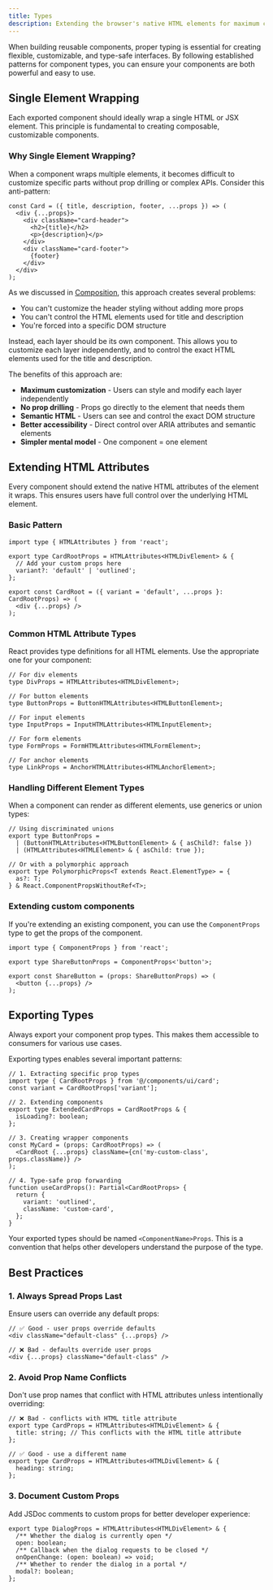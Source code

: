 ```yaml
---
title: Types
description: Extending the browser's native HTML elements for maximum customization.
---
```


When building reusable components, proper typing is essential for creating flexible, customizable, and type-safe interfaces. By following established patterns for component types, you can ensure your components are both powerful and easy to use.

## Single Element Wrapping

Each exported component should ideally wrap a single HTML or JSX element. This principle is fundamental to creating composable, customizable components.

### Why Single Element Wrapping?

When a component wraps multiple elements, it becomes difficult to customize specific parts without prop drilling or complex APIs. Consider this anti-pattern:

```tsx title="@/components/ui/card.tsx"
const Card = ({ title, description, footer, ...props }) => (
  <div {...props}>
    <div className="card-header">
      <h2>{title}</h2>
      <p>{description}</p>
    </div>
    <div className="card-footer">
      {footer}
    </div>
  </div>
);
```

As we discussed in [Composition](/docs/composition), this approach creates several problems:
- You can't customize the header styling without adding more props
- You can't control the HTML elements used for title and description
- You're forced into a specific DOM structure

Instead, each layer should be its own component. This allows you to customize each layer independently, and to control the exact HTML elements used for the title and description.

The benefits of this approach are:
- **Maximum customization** - Users can style and modify each layer independently
- **No prop drilling** - Props go directly to the element that needs them
- **Semantic HTML** - Users can see and control the exact DOM structure
- **Better accessibility** - Direct control over ARIA attributes and semantic elements
- **Simpler mental model** - One component = one element

## Extending HTML Attributes

Every component should extend the native HTML attributes of the element it wraps. This ensures users have full control over the underlying HTML element.

### Basic Pattern

```tsx
import type { HTMLAttributes } from 'react';

export type CardRootProps = HTMLAttributes<HTMLDivElement> & {
  // Add your custom props here
  variant?: 'default' | 'outlined';
};

export const CardRoot = ({ variant = 'default', ...props }: CardRootProps) => (
  <div {...props} />
);
```

### Common HTML Attribute Types

React provides type definitions for all HTML elements. Use the appropriate one for your component:

```tsx
// For div elements
type DivProps = HTMLAttributes<HTMLDivElement>;

// For button elements
type ButtonProps = ButtonHTMLAttributes<HTMLButtonElement>;

// For input elements
type InputProps = InputHTMLAttributes<HTMLInputElement>;

// For form elements
type FormProps = FormHTMLAttributes<HTMLFormElement>;

// For anchor elements
type LinkProps = AnchorHTMLAttributes<HTMLAnchorElement>;
```

### Handling Different Element Types

When a component can render as different elements, use generics or union types:

```tsx
// Using discriminated unions
export type ButtonProps =
  | (ButtonHTMLAttributes<HTMLButtonElement> & { asChild?: false })
  | (HTMLAttributes<HTMLElement> & { asChild: true });

// Or with a polymorphic approach
export type PolymorphicProps<T extends React.ElementType> = {
  as?: T;
} & React.ComponentPropsWithoutRef<T>;
```

### Extending custom components

If you're extending an existing component, you can use the `ComponentProps` type to get the props of the component.

```tsx title="@/components/ui/share-button.tsx"
import type { ComponentProps } from 'react';

export type ShareButtonProps = ComponentProps<'button'>;

export const ShareButton = (props: ShareButtonProps) => (
  <button {...props} />
);
```

## Exporting Types

Always export your component prop types. This makes them accessible to consumers for various use cases.

Exporting types enables several important patterns:

```tsx
// 1. Extracting specific prop types
import type { CardRootProps } from '@/components/ui/card';
const variant = CardRootProps['variant'];

// 2. Extending components
export type ExtendedCardProps = CardRootProps & {
  isLoading?: boolean;
};

// 3. Creating wrapper components
const MyCard = (props: CardRootProps) => (
  <CardRoot {...props} className={cn('my-custom-class', props.className)} />
);

// 4. Type-safe prop forwarding
function useCardProps(): Partial<CardRootProps> {
  return {
    variant: 'outlined',
    className: 'custom-card',
  };
}
```

Your exported types should be named `<ComponentName>Props`. This is a convention that helps other developers understand the purpose of the type.

## Best Practices

### 1. Always Spread Props Last

Ensure users can override any default props:

```tsx
// ✅ Good - user props override defaults
<div className="default-class" {...props} />

// ❌ Bad - defaults override user props
<div {...props} className="default-class" />
```

### 2. Avoid Prop Name Conflicts

Don't use prop names that conflict with HTML attributes unless intentionally overriding:

```tsx
// ❌ Bad - conflicts with HTML title attribute
export type CardProps = HTMLAttributes<HTMLDivElement> & {
  title: string; // This conflicts with the HTML title attribute
};

// ✅ Good - use a different name
export type CardProps = HTMLAttributes<HTMLDivElement> & {
  heading: string;
};
```

### 3. Document Custom Props

Add JSDoc comments to custom props for better developer experience:

```tsx
export type DialogProps = HTMLAttributes<HTMLDivElement> & {
  /** Whether the dialog is currently open */
  open: boolean;
  /** Callback when the dialog requests to be closed */
  onOpenChange: (open: boolean) => void;
  /** Whether to render the dialog in a portal */
  modal?: boolean;
};
```
